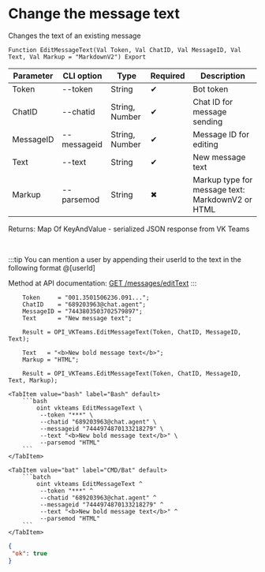 ﻿---
sidebar_position: 4
---


# Change the message text
 Changes the text of an existing message



`Function EditMessageText(Val Token, Val ChatID, Val MessageID, Val Text, Val Markup = "MarkdownV2") Export`

  | Parameter | CLI option | Type | Required | Description |
  |-|-|-|-|-|
  | Token | --token | String | &#x2714; | Bot token |
  | ChatID | --chatid | String, Number | &#x2714; | Chat ID for message sending |
  | MessageID | --messageid | String, Number | &#x2714; | Message ID for editing |
  | Text | --text | String | &#x2714; | New message text |
  | Markup | --parsemod | String | &#x2716; | Markup type for message text: MarkdownV2 or HTML |

  
  Returns:  Map Of KeyAndValue - serialized JSON response from VK Teams

<br/>

:::tip
You can mention a user by appending their userId to the text in the following format @[userId]

Method at API documentation: [GET /messages/editText](https://teams.vk.com/botapi/#/messages/get_messages_editText)
:::
<br/>


```bsl title="1C:Enterprise/OneScript code example"
    Token     = "001.3501506236.091...";
    ChatID    = "689203963@chat.agent";
    MessageID = "7443803503702579897";
    Text      = "New message text";

    Result = OPI_VKTeams.EditMessageText(Token, ChatID, MessageID, Text);

    Text   = "<b>New bold message text</b>";
    Markup = "HTML";

    Result = OPI_VKTeams.EditMessageText(Token, ChatID, MessageID, Text, Markup);
```
 

 <Tabs>
  
    <TabItem value="bash" label="Bash" default>
        ```bash
            oint vkteams EditMessageText \
             --token "***" \
             --chatid "689203963@chat.agent" \
             --messageid "7444974870133218279" \
             --text "<b>New bold message text</b>" \
             --parsemod "HTML"
        ```
    </TabItem>
  
    <TabItem value="bat" label="CMD/Bat" default>
        ```batch
            oint vkteams EditMessageText ^
             --token "***" ^
             --chatid "689203963@chat.agent" ^
             --messageid "7444974870133218279" ^
             --text "<b>New bold message text</b>" ^
             --parsemod "HTML"
        ```
    </TabItem>
</Tabs>


```json title="Result"
{
 "ok": true
}
```
